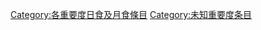 {{catmore1|[[Wikipedia:日食及月食专题|Wikipedia:日食及月食专题]]}}
{{Articles by Importance|topic=日食及月食|project=日食及月食|format=TOC}}
{{emptycat}}

[[Category:各重要度日食及月食條目|Category:各重要度日食及月食條目]]
[[Category:未知重要度条目|Category:未知重要度条目]]